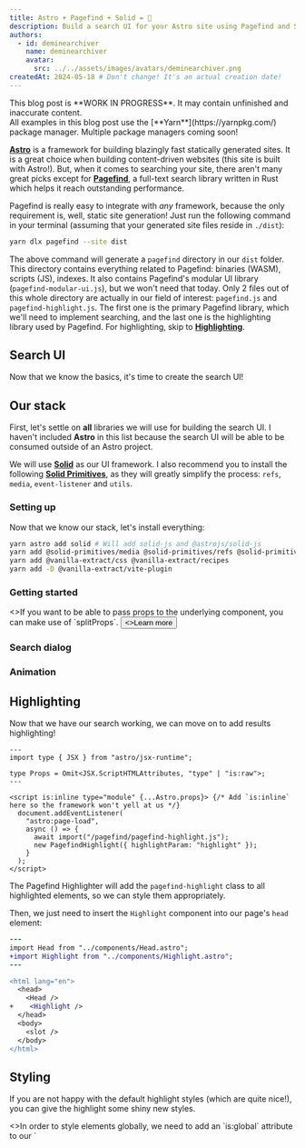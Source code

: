 ```yaml
---
title: Astro + Pagefind + Solid = 🤯
description: Build a search UI for your Astro site using Pagefind and SolidJS
authors:
  - id: deminearchiver
    name: deminearchiver
    avatar:
      src: ../../assets/images/avatars/deminearchiver.png
createdAt: 2024-05-18 # Don't change! It's an actual creation date!
---
```




<Aside variant="caution">
  This blog post is **WORK IN PROGRESS**. It may contain unfinished and inaccurate content.
</Aside>

<Aside variant="note">
  All examples in this blog post use the [**Yarn**](https://yarnpkg.com/) package manager. Multiple package managers coming soon!
</Aside>

[**Astro**](https://astro.build/) is a framework for building blazingly fast statically generated sites. It is a great choice when building content-driven websites (this site is built with Astro!). But, when it comes to searching your site, there aren't many great picks except for [**Pagefind**](https://pagefind.app/), a full-text search library written in Rust which helps it reach outstanding performance.

Pagefind is really easy to integrate with *any* framework, because the only requirement is, well, static site generation! Just run the following command in your terminal (assuming that your generated site files reside in `./dist`):

```bash showLineNumbers=false
yarn dlx pagefind --site dist
```

The above command will generate a `pagefind` directory in our `dist` folder. This directory contains everything related to Pagefind: binaries (WASM), scripts (JS), indexes. It also contains Pagefind's modular UI library (`pagefind-modular-ui.js`), but we won't need that today. Only 2 files out of this whole directory are actually in our field of interest: `pagefind.js` and `pagefind-highlight.js`. The first one is the primary Pagefind library, which we'll need to implement searching, and the last one is the highlighting library used by Pagefind. For highlighting, skip to [**Highlighting**](#highlighting).

## Search UI

Now that we know the basics, it's time to create the search UI!

## Our stack

First, let's settle on **all** libraries we will use for building the search UI. I haven't included **Astro** in this list because the search UI will be able to be consumed outside of an Astro project.

We will use [**Solid**](https://solidjs.com/) as our UI framework. I also recommend you to install the following [**Solid Primitives**](https://primitives.solidjs.community/), as they will greatly simplify the process: `refs`, `media`, `event-listener` and `utils`.

### Setting up

Now that we know our stack, let's install everything:

```bash
yarn astro add solid # Will add solid-js and @astrojs/solid-js
yarn add @solid-primitives/media @solid-primitives/refs @solid-primitives/event-listener @solid-primitives/utils
yarn add @vanilla-extract/css @vanilla-extract/recipes
yarn add -D @vanilla-extract/vite-plugin
```

### Getting started



<Aside variant="tip">
  <>If you want to be able to pass props to the underlying component, you can make use of `splitProps`.</>
  <Button
    slot="action"
    variant="text"
    class="not-content"
    href="https://docs.solidjs.com/concepts/components/props/#splitprops"
    target="_blank">
      <ReadMoreIcon slot="leading" />
      <>Learn more</>
  </Button>
</Aside>

### Search dialog

### Animation

## Highlighting

Now that we have our search working, we can move on to add results highlighting!

```astro title="components/Highlight.astro"
---
import type { JSX } from "astro/jsx-runtime";

type Props = Omit<JSX.ScriptHTMLAttributes, "type" | "is:raw">;
---

<script is:inline type="module" {...Astro.props}> {/* Add `is:inline` here so the framework won't yell at us */}
  document.addEventListener(
    "astro:page-load",
    async () => {
      await import("/pagefind/pagefind-highlight.js");
      new PagefindHighlight({ highlightParam: "highlight" });
    }
  );
</script>
```

The Pagefind Highlighter will add the `pagefind-highlight` class to all highlighted elements, so we can style them appropriately.

Then, we just need to insert the `Highlight` component into our page's `head` element:
```diff lang="astro" title="layouts/Page.astro"
---
import Head from "../components/Head.astro";
+import Highlight from "../components/Highlight.astro";
---

<html lang="en">
  <head>
    <Head />
+    <Highlight />
  </head>
  <body>
    <slot />
  </body>
</html>
```

## Styling

If you are not happy with the default highlight styles (which are quite nice!), you can give the highlight some shiny new styles.

<Aside variant="important">
  <>In order to style elements globally, we need to add an `is:global` attribute to our `<style>` element.</>
  <Button
    slot="action"
    variant="text"
    class="not-content"
    href="https://docs.astro.build/en/guides/styling/#global-styles"
    target="_blank">
      <ReadMoreIcon slot="leading" />
      <>Learn more</>
  </Button>
</Aside>

```diff lang="astro" title="layouts/Page.astro" collapse={1-13}
---
import Head from "../components/Head.astro";
import Highlight from "../components/Highlight.astro";
---

<html lang="en">
  <head>
    <Head />
    <Highlight />
  </head>
  <body>
    <slot />
  </body>
</html>

+<style is:global>
+  .pagefind-highlight { }
+</style>
```

Here's a basic example of custom highlight styles:

```css title="layouts/Page.astro" startLineNumber=17
.pagefind-highlight {

}
```

## Going further: automatic indexing

If you want to automatically run Pagefind after building your site, you could write a simple Astro integration.
First, we need to install `@types/node`:
```bash
yarn add -D @types/node
```

```ts title="integrations/pagefind.ts"
import type { AstroIntegration } from "astro";

export default function astroPagefind(): AstroIntegration {
  return {
    name: "astro-pagefind",
    hooks: {
      "astro:build:done": async ({ dir }) => {
          const targetDir = fileURLToPath(dir);
          const cwd = dirname(fileURLToPath(import.meta.url));
          const relativeDir = relative(cwd, targetDir);
          return new Promise<void>(resolve => {
            spawn(
              "yarn", ["dlx", "pagefind", "--site", relativeDir],
              {
                stdio: "inherit", // Needed so we can see the output of the command
                shell: true,
                cwd,
              }
            ).on("close", () => resolve());
          });
      }
    }
  }
}
```

Then, add it to your Astro config:
```diff lang="ts" title="astro.config.ts"
import { defineConfig } from "astro/config";

import solidJs from "@astrojs/solid-js";
+import pagefind from "./src/integrations/pagefind";

export default defineConfig({
  integrations: [
    solidJs(),
+    pagefind(),
  ],
  /* ... */
});
```

And that's it! Now Pagefind will run right after your site has been built. Try it out:

```bash
yarn build
```
